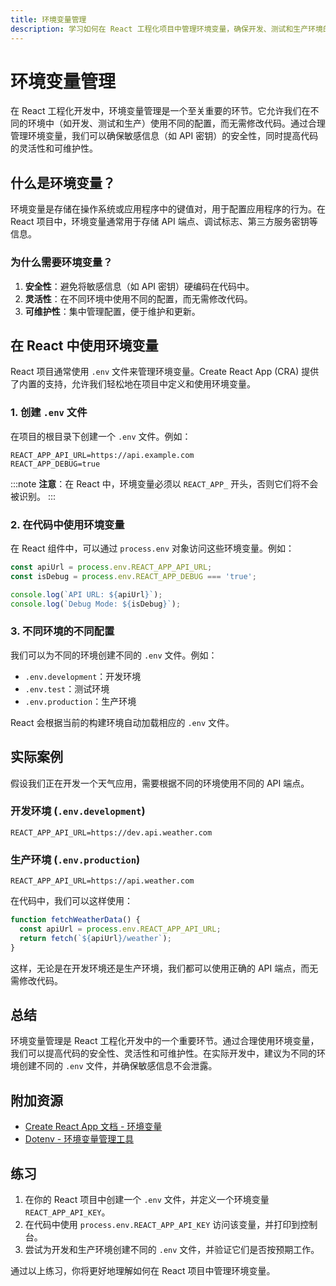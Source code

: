 ```yaml
---
title: 环境变量管理
description: 学习如何在 React 工程化项目中管理环境变量，确保开发、测试和生产环境的安全性和灵活性。
---
```


# 环境变量管理

在 React 工程化开发中，环境变量管理是一个至关重要的环节。它允许我们在不同的环境中（如开发、测试和生产）使用不同的配置，而无需修改代码。通过合理管理环境变量，我们可以确保敏感信息（如 API 密钥）的安全性，同时提高代码的灵活性和可维护性。

## 什么是环境变量？

环境变量是存储在操作系统或应用程序中的键值对，用于配置应用程序的行为。在 React 项目中，环境变量通常用于存储 API 端点、调试标志、第三方服务密钥等信息。

### 为什么需要环境变量？

1. **安全性**：避免将敏感信息（如 API 密钥）硬编码在代码中。
2. **灵活性**：在不同环境中使用不同的配置，而无需修改代码。
3. **可维护性**：集中管理配置，便于维护和更新。

## 在 React 中使用环境变量

React 项目通常使用 `.env` 文件来管理环境变量。Create React App (CRA) 提供了内置的支持，允许我们轻松地在项目中定义和使用环境变量。

### 1. 创建 `.env` 文件

在项目的根目录下创建一个 `.env` 文件。例如：

```plaintext
REACT_APP_API_URL=https://api.example.com
REACT_APP_DEBUG=true
```

:::note
**注意**：在 React 中，环境变量必须以 `REACT_APP_` 开头，否则它们将不会被识别。
:::

### 2. 在代码中使用环境变量

在 React 组件中，可以通过 `process.env` 对象访问这些环境变量。例如：

```jsx
const apiUrl = process.env.REACT_APP_API_URL;
const isDebug = process.env.REACT_APP_DEBUG === 'true';

console.log(`API URL: ${apiUrl}`);
console.log(`Debug Mode: ${isDebug}`);
```

### 3. 不同环境的不同配置

我们可以为不同的环境创建不同的 `.env` 文件。例如：

- `.env.development`：开发环境
- `.env.test`：测试环境
- `.env.production`：生产环境

React 会根据当前的构建环境自动加载相应的 `.env` 文件。

## 实际案例

假设我们正在开发一个天气应用，需要根据不同的环境使用不同的 API 端点。

### 开发环境 (`.env.development`)

```plaintext
REACT_APP_API_URL=https://dev.api.weather.com
```

### 生产环境 (`.env.production`)

```plaintext
REACT_APP_API_URL=https://api.weather.com
```

在代码中，我们可以这样使用：

```jsx
function fetchWeatherData() {
  const apiUrl = process.env.REACT_APP_API_URL;
  return fetch(`${apiUrl}/weather`);
}
```

这样，无论是在开发环境还是生产环境，我们都可以使用正确的 API 端点，而无需修改代码。

## 总结

环境变量管理是 React 工程化开发中的一个重要环节。通过合理使用环境变量，我们可以提高代码的安全性、灵活性和可维护性。在实际开发中，建议为不同的环境创建不同的 `.env` 文件，并确保敏感信息不会泄露。

## 附加资源

- [Create React App 文档 - 环境变量](https://create-react-app.dev/docs/adding-custom-environment-variables/)
- [Dotenv - 环境变量管理工具](https://github.com/motdotla/dotenv)

## 练习

1. 在你的 React 项目中创建一个 `.env` 文件，并定义一个环境变量 `REACT_APP_API_KEY`。
2. 在代码中使用 `process.env.REACT_APP_API_KEY` 访问该变量，并打印到控制台。
3. 尝试为开发和生产环境创建不同的 `.env` 文件，并验证它们是否按预期工作。

通过以上练习，你将更好地理解如何在 React 项目中管理环境变量。